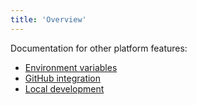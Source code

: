 ```yaml
---
title: 'Overview'
---
```


Documentation for other platform features:

- [Environment variables](./nhost/environment-variables)
- [GitHub integration](./nhost/github-integration)
- [Local development](./nhost/local-development)
